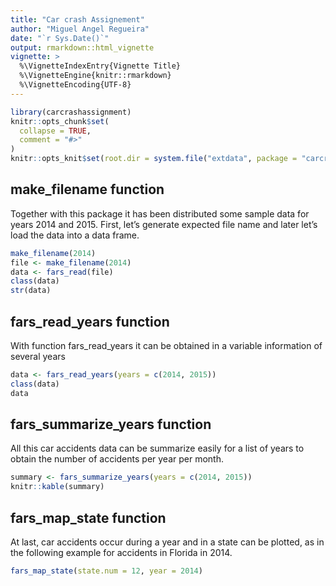 ```yaml
---
title: "Car crash Assignement"
author: "Miguel Angel Regueira"
date: "`r Sys.Date()`"
output: rmarkdown::html_vignette
vignette: >
  %\VignetteIndexEntry{Vignette Title}
  %\VignetteEngine{knitr::rmarkdown}
  %\VignetteEncoding{UTF-8}
---
```


```r
library(carcrashassignment)
knitr::opts_chunk$set(
  collapse = TRUE,
  comment = "#>"
)
knitr::opts_knit$set(root.dir = system.file("extdata", package = "carcrashassignment"))
```

## make_filename function

Together with this package it has been distributed some sample data for years 2014 and 2015. First, let's generate expected file name and later let's load the data into a data frame.

```r
make_filename(2014)
file <- make_filename(2014)
data <- fars_read(file)
class(data)
str(data)
```

## fars_read_years function

With function fars_read_years it can be obtained in a variable information of several years

```r
data <- fars_read_years(years = c(2014, 2015))
class(data)
data
```

## fars_summarize_years function

All this car accidents data can be summarize easily for a list of years to obtain the number of accidents per year per month.

```r
summary <- fars_summarize_years(years = c(2014, 2015))
knitr::kable(summary)
```

## fars_map_state function

At last, car accidents occur during a year and in a state can be plotted, as in the following example for accidents in Florida in 2014.

```r
fars_map_state(state.num = 12, year = 2014)
```


